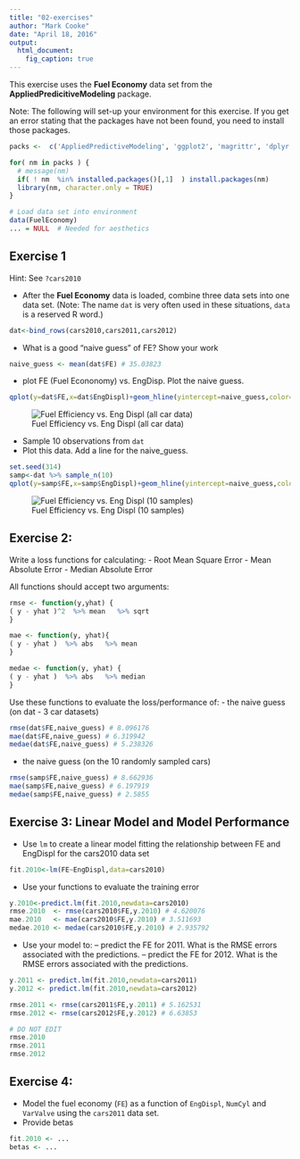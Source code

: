 ```yaml
---
title: "02-exercises"
author: "Mark Cooke"
date: "April 18, 2016"
output: 
  html_document:
    fig_caption: true
---
```


This exercise uses the **Fuel Economy** data set from the **AppliedPredicitiveModeling** package.

Note: The following will set-up your environment for this exercise. If you get an error stating that the packages have not been found, you need to install those packages.


```r

packs <-  c('AppliedPredictiveModeling', 'ggplot2', 'magrittr', 'dplyr')

for( nm in packs ) { 
  # message(nm)
  if( ! nm  %in% installed.packages()[,1]  ) install.packages(nm)
  library(nm, character.only = TRUE)
}

# Load data set into environment
data(FuelEconomy)
... = NULL  # Needed for aesthetics 

```


## Exercise 1

Hint: See `?cars2010`


- After the **Fuel Economy** data is loaded, combine three data sets into one data set. (Note: The name `dat` is very often used in these situations, `data` is a reserved R word.)  

```r
dat<-bind_rows(cars2010,cars2011,cars2012)
```

- What is a good "naive guess" of FE? Show your work

```r
naive_guess <- mean(dat$FE) # 35.03823
```

- plot FE (Fuel Econonomy) vs. EngDisp. Plot the naive guess.

```r
qplot(y=dat$FE,x=dat$EngDispl)+geom_hline(yintercept=naive_guess,color="red")
```

![Fuel Efficiency vs. Eng Displ (all car data)](eng_displ_dat.png)

- Sample 10 observations from `dat`
- Plot this data. Add a line for the naive_guess. 

```r
set.seed(314) 
samp<-dat %>% sample_n(10)
qplot(y=samp$FE,x=samp$EngDispl)+geom_hline(yintercept=naive_guess,color="red") 
```

![Fuel Efficiency vs. Eng Displ (10 samples)](eng_displ_samp.png)

## Exercise 2:


Write a loss functions for calculating:
- Root Mean Square Error
- Mean Absolute Error
- Median Absolute Error

All functions should accept two arguments: 


```r

rmse <- function(y,yhat) {
( y - yhat )^2  %>% mean   %>% sqrt 
}
```

```r
mae <- function(y, yhat){
( y - yhat )  %>% abs   %>% mean 
}
```

```r
medae <- function(y, yhat) { 
( y - yhat )  %>% abs   %>% median
}
```


Use these functions to evaluate the loss/performance of:
- the naive guess (on dat - 3 car datasets)
```r
rmse(dat$FE,naive_guess) # 8.096176
mae(dat$FE,naive_guess) # 6.319942
medae(dat$FE,naive_guess) # 5.238326
```
- the naive guess (on the 10 randomly sampled cars)
```r
rmse(samp$FE,naive_guess) # 8.662936
mae(samp$FE,naive_guess) # 6.197919
medae(samp$FE,naive_guess) # 2.5855
```

## Exercise 3: Linear Model and Model Performance 

- Use `lm` to create a linear model fitting the relationship between FE and EngDispl for the cars2010 data set


```r
fit.2010<-lm(FE~EngDispl,data=cars2010)
```

- Use your functions to evaluate the training error
```r
y.2010<-predict.lm(fit.2010,newdata=cars2010)
rmse.2010  <- rmse(cars2010$FE,y.2010) # 4.620076
mae.2010   <- mae(cars2010$FE,y.2010) # 3.511693
medae.2010 <- medae(cars2010$FE,y.2010) # 2.935792
```

- Use your model to:
-- predict the FE for 2011. What is the RMSE errors associated with the predictions.
-- predict the FE for 2012. What is the RMSE errors associated with the predictions.

```r
y.2011 <- predict.lm(fit.2010,newdata=cars2011)
y.2012 <- predict.lm(fit.2010,newdata=cars2012)

rmse.2011 <- rmse(cars2011$FE,y.2011) # 5.162531
rmse.2012 <- rmse(cars2012$FE,y.2012) # 6.63853

```


```r
# DO NOT EDIT 
rmse.2010 
rmse.2011
rmse.2012
```


## Exercise 4: 

- Model the fuel economy (`FE`) as a function of `EngDispl`, `NumCyl` and `VarValve` using the `cars2011` data set.  
- Provide betas


```r
fit.2010 <- ...
betas <- ...
```
